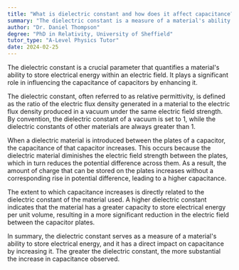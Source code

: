 ```yaml
---
title: "What is dielectric constant and how does it affect capacitance?"
summary: "The dielectric constant is a measure of a material's ability to store electrical energy. It affects capacitance by increasing it."
author: "Dr. Daniel Thompson"
degree: "PhD in Relativity, University of Sheffield"
tutor_type: "A-Level Physics Tutor"
date: 2024-02-25
---
```


The dielectric constant is a crucial parameter that quantifies a material's ability to store electrical energy within an electric field. It plays a significant role in influencing the capacitance of capacitors by enhancing it.

The dielectric constant, often referred to as relative permittivity, is defined as the ratio of the electric flux density generated in a material to the electric flux density produced in a vacuum under the same electric field strength. By convention, the dielectric constant of a vacuum is set to $1$, while the dielectric constants of other materials are always greater than $1$.

When a dielectric material is introduced between the plates of a capacitor, the capacitance of that capacitor increases. This occurs because the dielectric material diminishes the electric field strength between the plates, which in turn reduces the potential difference across them. As a result, the amount of charge that can be stored on the plates increases without a corresponding rise in potential difference, leading to a higher capacitance.

The extent to which capacitance increases is directly related to the dielectric constant of the material used. A higher dielectric constant indicates that the material has a greater capacity to store electrical energy per unit volume, resulting in a more significant reduction in the electric field between the capacitor plates.

In summary, the dielectric constant serves as a measure of a material's ability to store electrical energy, and it has a direct impact on capacitance by increasing it. The greater the dielectric constant, the more substantial the increase in capacitance observed.
    